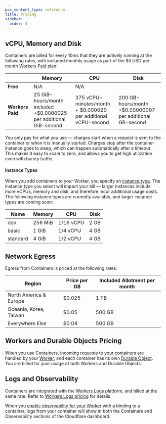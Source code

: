 ```yaml
---
pcx_content_type: reference
title: Pricing
sidebar:
  order: 4
---
```


## vCPU, Memory and Disk

Containers are billed for every 10ms that they are actively running at the following rates, with included monthly usage as part of the $5 USD per month [Workers Paid plan](/workers/platform/pricing/):

|                  | Memory                                                                  | CPU                                                                | Disk                                                           |
| ---------------- | ----------------------------------------------------------------------- | ------------------------------------------------------------------ | -------------------------------------------------------------- |
| **Free**         | N/A                                                                     | N/A                                                                |                                                                |
| **Workers Paid** | 25 GiB-hours/month included <br/> +$0.0000025 per additional GiB-second | 375 vCPU-minutes/month <br/>+ $0.000020 per additional vCPU-second | 200 GB-hours/month <br/> +$0.00000007 per additional GB-second |

You only pay for what you use — charges start when a request is sent to the container or when it is manually started. Charges stop after the container instance goes to sleep, which can happen automatically after a timeout. This makes it easy to scale to zero, and allows you to get high utilization even with bursty traffic.

#### Instance Types

When you add containers to your Worker, you specify an [instance type](/containers/platform-details/#instance-types). The instance type you select will impact your bill — larger instances include more vCPUs, memory and disk, and therefore incur additional usage costs. The following instance types are currently available, and larger instance types are coming soon:

| Name     | Memory  | CPU       | Disk |
| -------- | ------- | --------- | ---- |
| dev      | 256 MiB | 1/16 vCPU | 2 GB |
| basic    | 1 GiB   | 1/4 vCPU  | 4 GB |
| standard | 4 GiB   | 1/2 vCPU  | 4 GB |

## Network Egress

Egress from Containers is priced at the following rates:

| Region                 | Price per GB | Included Allotment per month |
| ---------------------- | ------------ | ---------------------------- |
| North America & Europe | $0.025       | 1 TB                         |
| Oceania, Korea, Taiwan | $0.05        | 500 GB                       |
| Everywhere Else        | $0.04        | 500 GB                       |

## Workers and Durable Objects Pricing

When you use Containers, incoming requests to your containers are handled by your [Worker](/workers/platform/pricing/), and each container has its own
[Durable Object](/durable-objects/platform/pricing/). You are billed for your usage of both Workers and Durable Objects.

## Logs and Observability

Containers are integrated with the [Workers Logs](/workers/observability/logs/workers-logs/) platform, and billed at the same rate. Refer to [Workers Logs pricing](/workers/observability/logs/workers-logs/#pricing) for details.

When you [enable observability for your Worker](/workers/observability/logs/workers-logs/#enable-workers-logs) with a binding to a container, logs from your container will show in both the Containers and Observability sections of the Cloudflare dashboard.
